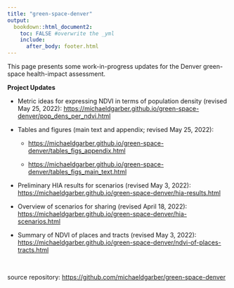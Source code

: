 ```yaml
---
title: "green-space-denver"
output: 
  bookdown::html_document2:
    toc: FALSE #overwrite the _yml
    include: 
      after_body: footer.html
---
```


This page presents some work-in-progress updates for the Denver green-space health-impact assessment.

**Project Updates**

-   Metric ideas for expressing NDVI in terms of population density (revised May 25, 2022): <https://michaeldgarber.github.io/green-space-denver/pop_dens_per_ndvi.html>


-   Tables and figures (main text and appendix; revised May 25, 2022):

    -   <https://michaeldgarber.github.io/green-space-denver/tables_figs_appendix.html>

    -   <https://michaeldgarber.github.io/green-space-denver/tables_figs_main_text.html>


-   Preliminary HIA results for scenarios (revised May 3, 2022):  <https://michaeldgarber.github.io/green-space-denver/hia-results.html>



-   Overview of scenarios for sharing (revised April 18, 2022):  <https://michaeldgarber.github.io/green-space-denver/hia-scenarios.html>
    

-   Summary of NDVI of places and tracts (revised May 3, 2022): <https://michaeldgarber.github.io/green-space-denver/ndvi-of-places-tracts.html>



<br>

source repository: <https://github.com/michaeldgarber/green-space-denver>
